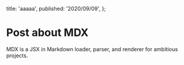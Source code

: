   title: 'aaaaa',
  published: '2020/09/09',
};

# Post about MDX

MDX is a JSX in Markdown loader, parser, and renderer for ambitious projects.
